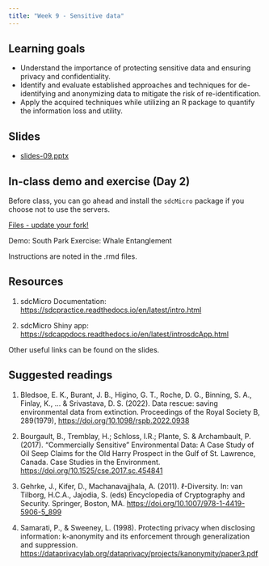 ```yaml
---
title: "Week 9 - Sensitive data"
---
```


## Learning goals

-   Understand the importance of protecting sensitive data and ensuring privacy and confidentiality.
-   Identify and evaluate established approaches and techniques for de-identifying and anonymizing data to mitigate the risk of re-identification.
-   Apply the acquired techniques while utilizing an R package to quantify the information loss and utility.

## Slides

- [slides-09.pptx](slides-09.pptx)

## In-class demo and exercise (Day 2)

Before class, you can go ahead and install the `sdcMicro` package if you choose not to use the servers.

[Files - update your fork!](https://github.com/UCSB-Library-Research-Data-Services/bren-meds213-spring-2024-class-data/tree/main/week9)

Demo: South Park
Exercise: Whale Entanglement

Instructions are noted in the .rmd files. 

## Resources

1.  sdcMicro Documentation: <https://sdcpractice.readthedocs.io/en/latest/intro.html>

2.  sdcMicro Shiny app: <https://sdcappdocs.readthedocs.io/en/latest/introsdcApp.html>

Other useful links can be found on the slides.

## Suggested readings

1.  Bledsoe, E. K., Burant, J. B., Higino, G. T., Roche, D. G., Binning, S. A., Finlay, K., ... & Srivastava, D. S. (2022). Data rescue: saving environmental data from extinction. Proceedings of the Royal Society B, 289(1979), <https://doi.org/10.1098/rspb.2022.0938>

2.  Bourgault, B., Tremblay, H.; Schloss, I.R.; Plante, S. & Archambault, P. (2017). "Commercially Sensitive" Environmental Data: A Case Study of Oil Seep Claims for the Old Harry Prospect in the Gulf of St. Lawrence, Canada. Case Studies in the Environment. <https://doi.org/10.1525/cse.2017.sc.454841>

3.  Gehrke, J., Kifer, D., Machanavajjhala, A. (2011). ℓ-Diversity. In: van Tilborg, H.C.A., Jajodia, S. (eds) Encyclopedia of Cryptography and Security. Springer, Boston, MA. <https://doi.org/10.1007/978-1-4419-5906-5_899>

4.  Samarati, P., & Sweeney, L. (1998). Protecting privacy when disclosing information: k-anonymity and its enforcement through generalization and suppression. <https://dataprivacylab.org/dataprivacy/projects/kanonymity/paper3.pdf>
